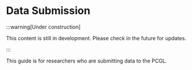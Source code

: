 
<Head>
  <script type="application/ld+json">
    {JSON.stringify({
      "@context": "https://schema.org",
      "@type": "TrainingMaterial",
      "http://purl.org/dc/terms/conformsTo": {
        "@id": "https://bioschemas.org/profiles/TrainingMaterial/1.0-RELEASE",
        "@type": "CreativeWork"
      },
      "@id": "https://pan-canadian-genome-library.github.io/researcher/docs/data-submission",
      "name": "Data Submission",
      "description": "This is the PCGL guide for researchers who are submitting data to the PCGL.",
      "keywords": "data submission, PCGL, researcher guide",
      "author": {
        "@type": "Organization",
        "name": "Pan-Canadian Genome Library"
      },
      "audience": "This guide is intended for researchers who are submitting data to the PCGL.",
      "inLanguage": ["en-US"],
      "license": "https://creativecommons.org/licenses/by-sa/4.0/",
      "learningResourceType": "documentation",
      "url": "https://pan-canadian-genome-library.github.io/researcher/docs/data-submission",
      "datePublished": "2025-09-12T15:51:00+00:00",
      "dateModified": "2025-09-17T16:33:00+00:00",
      "contributor": {
        "@type": "Person",
        "name": "Author Name"
      }
    })}
  </script>
</Head>

# Data Submission

:::warning[Under construction]

This content is still in development. Please check in the future for updates.

:::

This guide is for researchers who are submitting data to the PCGL.